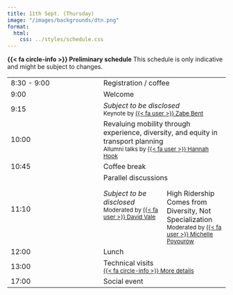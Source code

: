 ```yaml
---
title: 11th Sept. (Thursday)
image: "/images/backgrounds/dtn.png"
format:
  html:
    css: ../styles/schedule.css
---
```

<div class="alert alert-info">
  <strong>{{< fa circle-info >}} Preliminary schedule</strong> This schedule is only indicative and might be subject to changes.
</div>

::: {.schedule-forum}
| |  |
| --- | ---- |
| 8:30 - 9:00 | <span class="event-outline-blue"></span> Registration / coffee                |
| 9:00        | <span class="event-outline-blue"></span> Welcome    |
| 9:15        | <span class="event-filled-green"></span> *Subject to be disclosed* <br/> <small>Keynote by [{{< fa user >}} Zabe Bent](/speakers/zbent.html)</small>               |
| 10:00       | <span class="event-filled-green"></span> Revaluing mobility through experience, diversity, and equity in transport planning <br/> <small>Allumni talks by [{{< fa user >}} Hannah Hook](/speakers/hhook.html)</small>          |
| 10:45       | <span class="event-outline-blue"></span> Coffee break                         |
| 11:10       | <span class="event-filled-green size-2"></span> Parallel discussions  <br/> <span style="display:flex; flex-direction: row; margin-top: 16px;"><span style="width: 50%; border-right: 2px solid white; padding-right: 8px;">*Subject to be disclosed*<br/><small>Moderated by [{{< fa user >}} David Vale](/speakers/dvale.html)</small> <br/></span><span style="width: 50%; padding-left: 8px;">High Ridership Comes from Diversity, Not Specialization <br/> <small>Moderated by [{{< fa user >}} Michelle Poyourow](/speakers/mpoyourow.html)</small></span></span>  |
| 12:00       | <span class="event-outline-blue"></span> Lunch                                |
| 13:00       | <span class="event-filled-blue size-3"></span> Technical visits  <br/><small>[{{< fa circle-info >}}  More details](/forum/technical.html)</small> |
| 17:00       | <span class="event-filled-red size-3"></span> Social event             |
:::
